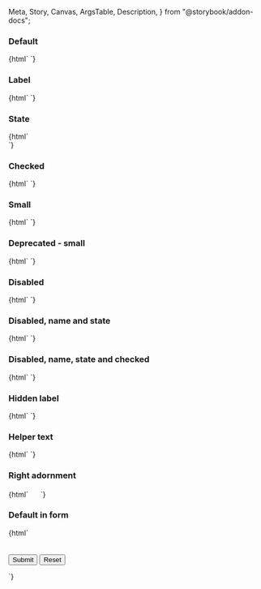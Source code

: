   Meta,
  Story,
  Canvas,
  ArgsTable,
  Description,
} from "@storybook/addon-docs";

<Meta title="Web Components/Switch" component="ic-switch" />

<Description markdown={readme} />

### Default

<Canvas>
  <Story name="Default">{html` <ic-switch label="Label"></ic-switch> `}</Story>
</Canvas>

### Label

<Canvas>
  <Story name="Name">{html` <ic-switch label="Label"></ic-switch> `}</Story>
</Canvas>

### State

<Canvas>
  <Story name="State">
    {html`<div style="display:flex; justify-content: center">
      <ic-switch show-state="true" label="Label"></ic-switch>
    </div>`}
  </Story>
</Canvas>

### Checked

<Canvas>
  <Story name="Checked">
    {html`
      <ic-switch checked="true" label="Label" show-state="true"></ic-switch>
    `}
  </Story>
</Canvas>

### Small

<Canvas>
  <Story name="Small">
    {html`
      <ic-switch size="small" show-state="true" label="Label"></ic-switch>
    `}
  </Story>
</Canvas>

### Deprecated - small

<Canvas>
  <Story name="Deprecated - small">
    {html` <ic-switch small show-state="true" label="Label"></ic-switch> `}
  </Story>
</Canvas>

### Disabled

<Canvas>
  <Story name="Disabled">
    {html` <ic-switch disabled="true" label="Label"></ic-switch> `}
  </Story>
</Canvas>

### Disabled, name and state

<Canvas>
  <Story name="Disabled, name and state">
    {html`
      <ic-switch disabled="true" show-state="true" label="Label"></ic-switch>
    `}
  </Story>
</Canvas>

### Disabled, name, state and checked

<Canvas>
  <Story name="Disabled, name, state and checked">
    {html`
      <ic-switch
        disabled="true"
        show-state="true"
        label="Label"
        checked="true"
      ></ic-switch>
    `}
  </Story>
</Canvas>

### Hidden label

<Canvas>
  <Story name="ARIA label">
    {html` <ic-switch label="Custom label" hide-label="true"></ic-switch> `}
  </Story>
</Canvas>

### Helper text

<Canvas>
  <Story name="Helper text">
  {html` <ic-switch label="Label" helper-text="Helper Text"></ic-switch>`}
  </Story>
</Canvas>

### Right adornment

<Canvas>
  <Story name="Right adornment">
  {html`
    <ic-switch label="Right adornment">
      <svg
        slot="right-adornment"
        width="16"
        height="16"
        viewBox="0 0 16 16"
        fill="none"
        xmlns="http://www.w3.org/2000/svg"
      >
        <path
          d="M8 8C10.21 8 12 6.21 12 4C12 1.79 10.21 0 8 0C5.79 0 4 1.79 4 4C4 6.21 5.79 8 8 8ZM8 10C5.33 10 0 11.34 0 14V16H16V14C16 11.34 10.67 10 8 10Z"
        />
      </svg>
    </ic-switch>`}
  </Story>
</Canvas>

### Default in form

<Canvas>
  <Story name="Default in form">
  {html`
    <form id="form" aria-label="test form">
      <ic-switch id="switch" label="custom label" hide-label="true"></ic-switch>
      <br />
      <br />
      <input type="submit" value="Submit" />
      <input type="reset" value="Reset" />
      <form>
        <script>
          const tcForm = document.getElementById("form");
          tcForm.addEventListener("submit", handleSubmit);
          function handleSubmit(e) {
            e.preventDefault();
            var data = "HTML Form Data (name: value): \\n";
            for (const element of document.getElementById("form").elements) {
              data += element.name + ": " + element.value + "\\n";
            }
            alert(data);
          }
        </script>
      </form>
    </form>`}
  </Story>
</Canvas>
